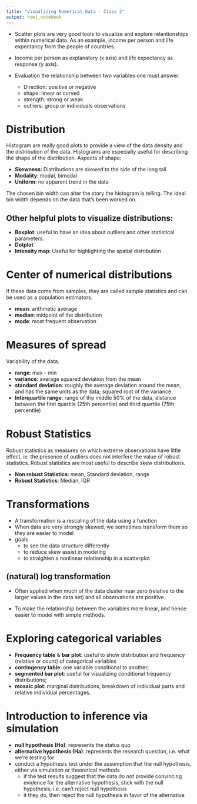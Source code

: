```yaml
---
title: "Visualizing Numerical Data - Class 2"
output: html_notebook
---
```


* Scatter plots are very good tools to visualize and explore relantionships within numerical data. As an example, income per person and life expectancy from the people of countries. 

* Income per person as explanatory (x axis) and life expectancy as response (y axis).

* Evaluation the relationship between two variables one must answer: 
  * Direction: positive or negative
  * shape: linear or curved
  * strength: strong or weak
  * outliers: group or individuals observations
  

# Distribution

Histogram are really good plots to provide a view of the data density and the distribution of the data. Histograms are especially useful for describing the shape of the distribution. Aspects of shape:

* **Skewness**: Distributions are skewed to the side of the long tail
* **Modality**: modal, bimodal
* **Uniform**: no apparent trend in the data

The chosen bin width can alter the story the histogram is telling. The ideal bin width depends on the data that's been worked on. 

## Other helpful plots to visualize distributions:

* **Boxplot**: useful to have an idea about outliers and other statistical parameters. 
* **Dotplot**
* **Intensity map**: Useful for highlighting the spatial distribution 

# Center of numerical distributions

If these data come from samples, they are called sample statistics and can be used as a population estimators. 

* **mean**: arithmetic average
* **median**: midpoint of the distribution
* **mode**: most frequent observation

# Measures of spread

Variability of the data. 

* **range**: max - min
* **variance**: average squared deviation from the mean
* **standard deviation**: roughly the average deviation around the mean, and has the same units as the data; squared root of the variance
* **Interquartile range**: range of the middle 50% of the data, distance between the first quartile (25th percentile) and third quartile (75th percentile)

# Robust Statistics

Robust statistics as measures on which extreme observations have little effect, ie. the presence of outliers does not interfere the value of robust statistics. Robust statistics are most useful to describe skew distributions. 

* **Non robust Statistics**: mean, Standard deviation, range
* **Robust Statistics**: Median, IQR

# Transformations

* A transformation is a rescaling of the data using a function
* When data are very strongly skewed, we sometimes transform them so they are easier to model
* goals
  * to see the data structure differently
  * to reduce skew assist in modeling
  * to straighten a nonlinear relationship in a scatterplot

## (natural) log transformation

* Often applied when much of the data cluster near zero (relative to the larger values in the data set) and all observations are positive. 

* To make the relationship between the variables more linear, and hence easier to model with simple methods.


# Exploring categorical variables

* **Frequency table** & **bar plot**: useful to show distribution and frequency (relative or count) of categorical variables
* **contingency table**: one variable conditional to another;
* **segmented bar plot**: useful for visualizing conditional frequency distributions;
* **mosaic plot**: marginal distributions, breakdown of individual parts and relative individual percentages. 

# Introduction to inference via simulation
* **null hypothesis (Ho)**: represents the status quo
* **alternative hypothesis (Ha)**: represents the research question, i.e. what we're testing for
* conduct a hypothesis test under the assumption that the null hypothesis, either via simulation or theoretical methods
  * if the test results suggest that the data do not provide convincing evidence for the alternative hypothesis, stick with the null hypothesis, i.e. can't reject null hypothesis
  * it they do, then reject the null hypothesis in favor of the alternative


